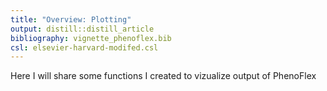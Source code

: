 ```yaml
---
title: "Overview: Plotting"
output: distill::distill_article
bibliography: vignette_phenoflex.bib
csl: elsevier-harvard-modifed.csl
---
```


Here I will share some functions I created to vizualize output of PhenoFlex
